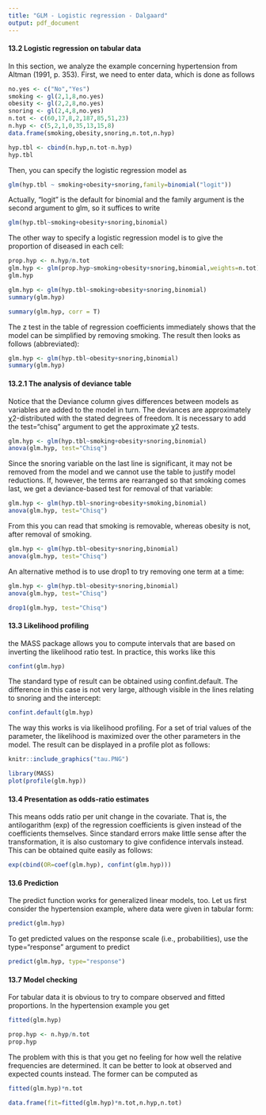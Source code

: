 ```yaml
---
title: "GLM - Logistic regression - Dalgaard"
output: pdf_document
---
```

#### 13.2 Logistic regression on tabular data

In this section, we analyze the example concerning hypertension from
Altman (1991, p. 353). First, we need to enter data, which is done as
follows

```r

no.yes <- c("No","Yes")
smoking <- gl(2,1,8,no.yes)
obesity <- gl(2,2,8,no.yes)
snoring <- gl(2,4,8,no.yes)
n.tot <- c(60,17,8,2,187,85,51,23)
n.hyp <- c(5,2,1,0,35,13,15,8)
data.frame(smoking,obesity,snoring,n.tot,n.hyp)


```

```r
hyp.tbl <- cbind(n.hyp,n.tot-n.hyp)
hyp.tbl
```

Then, you can specify the logistic regression model as

```r

glm(hyp.tbl ~ smoking+obesity+snoring,family=binomial("logit"))

```

Actually, "logit" is the default for binomial and the family argument
is the second argument to glm, so it suffices to write

```r

glm(hyp.tbl~smoking+obesity+snoring,binomial)

```

The other way to specify a logistic regression model is to give the
proportion of diseased in each cell:

```r

prop.hyp <- n.hyp/n.tot
glm.hyp <- glm(prop.hyp~smoking+obesity+snoring,binomial,weights=n.tot)
glm.hyp

```

```r

glm.hyp <- glm(hyp.tbl~smoking+obesity+snoring,binomial)
summary(glm.hyp)

```
```r

summary(glm.hyp, corr = T)

```
The z test in the table of regression coefficients immediately shows that
the model can be simplified by removing smoking. The result then looks
as follows (abbreviated):

```r

glm.hyp <- glm(hyp.tbl~obesity+snoring,binomial)
summary(glm.hyp)

```
#### 13.2.1 The analysis of deviance table

Notice that the Deviance column gives differences between models as
variables are added to the model in turn. The deviances are approximately
χ2-distributed with the stated degrees of freedom. It is necessary to add
the test="chisq" argument to get the approximate χ2 tests.

```r
glm.hyp <- glm(hyp.tbl~smoking+obesity+snoring,binomial)
anova(glm.hyp, test="Chisq")


```

Since the snoring variable on the last line is significant, it may not be
removed from the model and we cannot use the table to justify model
reductions. If, however, the terms are rearranged so that smoking comes
last, we get a deviance-based test for removal of that variable:

```r
glm.hyp <- glm(hyp.tbl~snoring+obesity+smoking,binomial)
anova(glm.hyp, test="Chisq")
```

From this you can read that smoking is removable, whereas obesity is
not, after removal of smoking.

```r

glm.hyp <- glm(hyp.tbl~obesity+snoring,binomial)
anova(glm.hyp, test="Chisq")

```

An alternative method is to use drop1 to try removing one term at a time:

```r
glm.hyp <- glm(hyp.tbl~obesity+snoring,binomial)
anova(glm.hyp, test="Chisq")
```

```r
drop1(glm.hyp, test="Chisq")
```

#### 13.3 Likelihood profiling

the MASS package allows you to compute intervals
that are based on inverting the likelihood ratio test. In practice, this
works like this

```r
confint(glm.hyp)
```
The standard type of result can be obtained using confint.default.
The difference in this case is not very large, although visible in the lines
relating to snoring and the intercept:
```r
confint.default(glm.hyp)
```
The way this works is via likelihood profiling. For a set of trial values of the
parameter, the likelihood is maximized over the other parameters in the
model. The result can be displayed in a profile plot as follows:

```r
knitr::include_graphics("tau.PNG")
```

```r
library(MASS)
plot(profile(glm.hyp))
```
#### 13.4 Presentation as odds-ratio estimates

This means odds ratio per unit change in the
covariate. That is, the antilogarithm (exp) of the regression coefficients is
given instead of the coefficients themselves. Since standard errors make
little sense after the transformation, it is also customary to give confidence
intervals instead. This can be obtained quite easily as follows:

```r
exp(cbind(OR=coef(glm.hyp), confint(glm.hyp)))
```

#### 13.6 Prediction

The predict function works for generalized linear models, too. Let us
first consider the hypertension example, where data were given in tabular
form:

```r

predict(glm.hyp)

```

To get predicted values on the response scale (i.e., probabilities), use the
type="response" argument to predict

```r
predict(glm.hyp, type="response")
```


#### 13.7 Model checking

For tabular data it is obvious to try to compare observed and fitted
proportions. In the hypertension example you get

```r
fitted(glm.hyp)
```

```r

prop.hyp <- n.hyp/n.tot
prop.hyp

```
The problem with this is that you get no feeling for how well the relative
frequencies are determined. It can be better to look at observed and
expected counts instead. The former can be computed as
```r
fitted(glm.hyp)*n.tot
```

```r
data.frame(fit=fitted(glm.hyp)*n.tot,n.hyp,n.tot)
```

